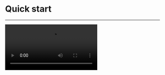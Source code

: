 # Quick start

- - -

<Video src="https://resource.zegocloud.com/prebuilt/call_invitation_pro.mp4"/>


## Prerequisites


- Go to [ZEGOCLOUD Admin Console](https://console.zegocloud.com) to create a UIKit project.
- Get the **AppID** and **ServerSecret** of the project.



## Integrate the SDK

### Import the SDK

Choose either of the following to import the Call Kit:

#### Using the NPM

1. Install the plug-in.
    ```js
     npm i @zegocloud/zego-uikit-prebuilt zego-zim-web@2.9.0 --save 
    ```

2. Import the Call Kit in your project's `js` or `ts` file:

    ```js
    import { ZIM } from "zego-zim-web";
    import { ZegoUIKitPrebuilt } from '@zegocloud/zego-uikit-prebuilt';
    ```

#### Using the HTML Script Tag 

- Import the following script code in the `HTML` page:
(**A more  recommended way**: Download and save it on your app server, and import it to the corresponding path.)
    ```html
   <script src="https://unpkg.com/zego-zim-web@2.9.0/index.js"></script>
   <script src="https://unpkg.com/@zegocloud/zego-uikit-prebuilt/zego-uikit-prebuilt.js"></script>
    ```


### Initialize the Call Kit with call invitation feature

Initialize the Call Kit, and add the call invitation plug-in:
- Generate a [Kit Token](../04-Authentication%20and%20Kit%20Token.mdx)
- Fill in the required parameters in the following code.

```javascript
// Generate a Token by calling a method.
// @param 1: appID
// @param 2: serverSecret
// @param 3: Room ID
// @param 4: User ID
// @param 5: Username
const userID = ""; 
const userName = "userName" + userID;
const appID = 0;
const serverSecret = "";
const TOKEN = ZegoUIKitPrebuilt.generateKitTokenForTest(appID, serverSecret,null, userID, userName);

const zp = ZegoUIKitPrebuilt.create(TOKEN);
zp.addPlugins({ ZIM });
```


### Set a button-trigger event

Set up a button and add a button-click event for making call invitations.

You can customize the position of the button you set for making call invitations accordingly, passing in the ID of the user you want to call.


```html
  <button onclick="invite()">invite</button>
```

```javascript
function invite() {
   const targetUser = {
        userID:'',
        userName:''
    };
   zp.sendCallInvitation({
    callees: [targetUser],
    callType: ZegoUIKitPrebuilt.InvitationTypeVideoCall,
    timeout: 60, // Timeout duration (second). 60s by default, range from [1-600s].
   }).then((res) => {
    console.warn(res);
   })
   .catch((err) => {
   console.warn(err);
   });
}
```

## Run & Test

So far, you have finished all the steps!

Now you can start up and run the project in a browser using a server you're familiar with.

## Resources

<CardGroup cols={2}>
  <Card title="Realtime Coding" href="https://stackblitz.com/edit/zegocloud-prebuilt-call-invitation?file=index.js">
  Click here to code online and check it in action.
</Card>
<Card title="Live Demo" href="https://zegocloud.github.io/zego_uikit_prebuilt_web/call_invitation">
  Click here to try a live demo.
</Card>
</CardGroup>

## Related guides

<CardGroup cols={2}>
    <Card title="Customize the UI for call invitation" href="./02-Customize the UI for call invitation.mdx">
    </Card>
    <Card title="Customize call invitation config"  href="./04-Customize call invitation config.mdx">
    </Card>
    <Card title="Customize ringtones"  href="./03-Customize ringtones.mdx">
    </Card>
    <Card title="Customize event callbacks"  href="./05-Customize event callbacks.mdx">
    </Card>
</CardGroup>

## Reference

<Accordion title="sendCallInvitation" defaultOpen="false">
- **Description**

  Send a call invitation.

- **Function Prototype**

  ```ts
  sendCallInvitation(params: {
      callees: ZegoUser[];
      callType: ZegoInvitationType;
      timeout?: number;
      roomID?: string;      
      data?: string;
      notificationConfig?: ZegoSignalingPluginNotificationConfig;
  }): Promise<{
      errorInvitees: ZegoUser[];
  }>;
  ```

- **Parameter Description**

  | Parameter | Type | Required | Description |
  | :-- | :-- | :-- | :-- | 
  | callees | ZegoUser[] | Yes | List of callee users. A user can invite up to 9 other users at most. |
  | callType | ZegoInvitationType | Yes | Call type. |
  | timeout | number | No | The duration of waiting for the callee response to the invitation, in seconds, with a value range of [1, 600]. The default value is 90. |
  | roomID | string | No | Room ID, generated by you, is a string with a maximum length of 128 bytes. It only supports numbers, English characters, and the following characters: '~', '!', '@', '#', '$', '', '^', '&', '*', '(', ')', '_', '+', '=', '-', ', ';', '’', ',', '.', '&lt;', '&gt;', '/'. |
  | data | string | No | Extension field. |
  | notificationConfig | ZegoSignalingPluginNotificationConfig | No | Offline push configuration. |

</Accordion>

<Accordion title="ZegoUser" defaultOpen="false">
- **Description**

  User information class.

- **Parameter Description**

  | Parameter | Type | Required | Description |
  | :-- | :-- | :-- | :-- |
  | userID | string | Yes | Unique identifier of the user, defined by you, up to 32 bytes long, only supporting numbers, English characters, and '!', '#', '$', '&', '(', ')', '+', '-', ':', ';', '&lt;', '=', '.', '&gt;', '?', '@', '\[', '\]', '^', '_', '\{', '\}', '|', '~'. | 
  | userName | string | No | Name of the user. Up to 256 bytes long. |
  | setUserAvatar | (avatar: string) => void | No | Method to set the user avatar by passing in the image resource address. |
</Accordion>

<Accordion title="ZegoInvitationType" defaultOpen="false">
- **Description**

  Enumeration class of call invitation types.

- **Enumerations**

  | Enum | Value | Description | 
  | :-- | :-- | :-- |
  | VoiceCall | 0 | Voice call. |
  | VideoCall | 1 | Video call. |
</Accordion>

<Accordion title="ZegoSignalingPluginNotificationConfig" defaultOpen="false">
- **Description**

  Offline invitation configuration.

- **Parameter Description**

  | Parameter | Type | Required | Description |
  | :-- | :-- | :-- | :-- | 
  | resourcesID | string | No | An English string that can map multiple vendor advanced push configurations, with a length not exceeding 32 characters, customized by the developer. which must be set to the same value as the Push Resource ID in [ZEGOCLOUD Admin Console](https://console.zegocloud.com). |
  | title | string | No | Push title. |
  | message | string | No | Content of the push. |

</Accordion>